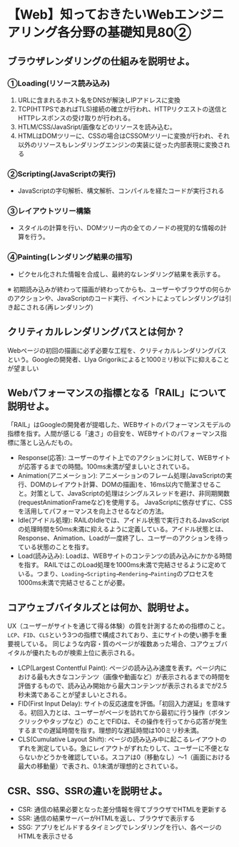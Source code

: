 # 【Web】知っておきたいWebエンジニアリング各分野の基礎知見80②

## ブラウザレンダリングの仕組みを説明せよ。
### ①Loading(リソース読み込み)
1. URLに含まれるホスト名をDNSが解決しIPアドレスに変換
2. TCP(HTTPSであればTLS)接続の確立が行われ、HTTPリクエストの送信とHTTPレスポンスの受け取りが行われる。
3. HTLM/CSS/JavaSript/画像などのリソースを読み込む。
4. HTMLはDOMツリーに、CSSの場合はCSSOMツリーに変換が行われ、それ以外のリソースもレンダリングエンジンの実装に従った内部表現に変換される
### ②Scripting(JavaScriptの実行)
- JavaScriptの字句解析、構文解析、コンパイルを経たコードが実行される
### ③レイアウトツリー構築
- スタイルの計算を行い、DOMツリー内の全てのノードの視覚的な情報の計算を行う。
### ④Painting(レンダリング結果の描写)
- ピクセル化された情報を合成し、最終的なレンダリング結果を表示する。

※ 初期読み込みが終わって描画が終わってからも、ユーザーやブラウザの何らかのアクションや、JavaScriptのコード実行、イベントによってレンダリングは引き起こされる(再レンダリング)

## クリティカルレンダリングパスとは何か？
Webページの初回の描画に必ず必要な工程を、クリティカルレンダリングパスという。Googleの開発者、Llya Grigorikによると1000ミリ秒以下に抑えることが望ましい

## Webパフォーマンスの指標となる「RAIL」について説明せよ。
「RAIL」はGoogleの開発者が提唱した、WEBサイトのパフォーマンスモデルの指標を指す。人間が感じる「速さ」の目安を、WEBサイトのパフォーマンス指標に落とし込んだもの。
- Response(応答): ユーザーのサイト上でのアクションに対して、WEBサイトが応答するまでの時間。100ms未満が望ましいとされている。
- Animation(アニメーション): アニメーションのフレーム処理(JavaScriptの実行、DOMのレイアウト計算、DOMの描画)を、16ms以内で簡潔させること。対策として、JavaScriptの処理はシングルスレッドを避け、非同期関数(requestAnimationFrameなど)を使用する。
JavaScriptに依存せずに、CSSを活用してパフォーマンスを向上させるなどの方法。
- Idle(アイドル処理): RAILのIdleでは、アイドル状態で実行されるJavaScriptの処理時間を50ms未満に抑えるように定義している。アイドル状態とは、Response、Animation、Loadが一度終了し、ユーザーのアクションを待っている状態のことを指す。
- Load(読み込み): Loadは、WEBサイトのコンテンツの読み込みにかかる時間を指す。
RAILではこのLoad処理を1000ms未満で完結させるように定めている。つまり、`Loading→Scripting→Rendering→Painting`のプロセスを1000ms未満で完結させることが必要。

## コアウェブバイタルズとは何か、説明せよ。
UX（ユーザーがサイトを通じて得る体験）の質を計測するための指標のこと。`LCP`、`FID`、`CLS`という3つの指標で構成されており、主にサイトの使い勝手を重要視している。
同じような内容・質のページが複数あった場合、コアウェブバイタルが優れたものが検索上位に表示される。
- LCP(Largest Contentful Paint): ページの読み込み速度を表す。ページ内における最も大きなコンテンツ（画像や動画など）が表示されるまでの時間を評価するもので、読み込み開始から最大コンテンツが表示されるまでが2.5秒未満であることが望ましいとされる。
- FID(First Input Delay): サイトの反応速度を評価。「初回入力遅延」を意味する。初回入力とは、ユーザーがページを訪れてから最初に行う操作（ボタンクリックやタップなど）のことでFIDは、その操作を行ってから応答が発生するまでの遅延時間を指す。理想的な遅延時間は100ミリ秒未満。
- CLS(Cumulative Layout Shift): ページの読み込み中に起こるレイアウトのずれを測定している。急にレイアウトがずれたりして、ユーザーに不便とならないかどうかを確認している。スコアは0（移動なし）～1（画面における最大の移動量）で表され、0.1未満が理想的とされている。

## CSR、SSG、SSRの違いを説明せよ。
- CSR: 通信の結果必要となった差分情報を得てブラウザでHTMLを更新する
- SSR: 通信の結果サーバーがHTMLを返し、ブラウザで表示する
- SSG: アプリをビルドするタイミングでレンダリングを行い、各ページのHTMLを表示させる




